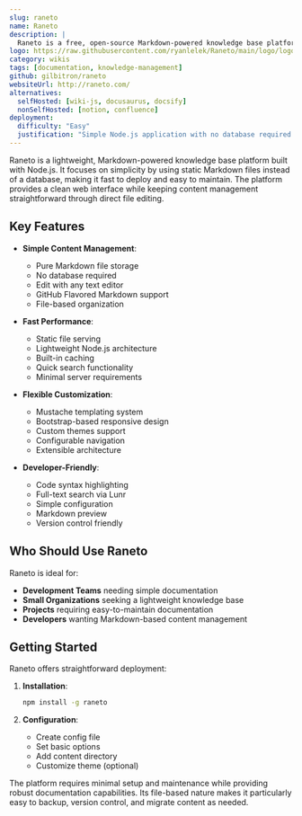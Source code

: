 ```yaml
---
slug: raneto
name: Raneto
description: |
  Raneto is a free, open-source Markdown-powered knowledge base platform built on Node.js. It uses static Markdown files to create documentation without requiring a database.
logo: https://raw.githubusercontent.com/ryanlelek/Raneto/main/logo/logo_readme.png
category: wikis
tags: [documentation, knowledge-management]
github: gilbitron/raneto
websiteUrl: http://raneto.com/
alternatives:
  selfHosted: [wiki-js, docusaurus, docsify]
  nonSelfHosted: [notion, confluence]
deployment:
  difficulty: "Easy"
  justification: "Simple Node.js application with no database required. Installation involves basic npm commands."
---
```


Raneto is a lightweight, Markdown-powered knowledge base platform built with Node.js.
It focuses on simplicity by using static Markdown files instead of a database,
making it fast to deploy and easy to maintain. The platform provides a clean web
interface while keeping content management straightforward through direct file
editing.

## Key Features

- **Simple Content Management**:

  - Pure Markdown file storage
  - No database required
  - Edit with any text editor
  - GitHub Flavored Markdown support
  - File-based organization

- **Fast Performance**:

  - Static file serving
  - Lightweight Node.js architecture
  - Built-in caching
  - Quick search functionality
  - Minimal server requirements

- **Flexible Customization**:

  - Mustache templating system
  - Bootstrap-based responsive design
  - Custom themes support
  - Configurable navigation
  - Extensible architecture

- **Developer-Friendly**:
  - Code syntax highlighting
  - Full-text search via Lunr
  - Simple configuration
  - Markdown preview
  - Version control friendly

## Who Should Use Raneto

Raneto is ideal for:

- **Development Teams** needing simple documentation
- **Small Organizations** seeking a lightweight knowledge base
- **Projects** requiring easy-to-maintain documentation
- **Developers** wanting Markdown-based content management

## Getting Started

Raneto offers straightforward deployment:

1. **Installation**:

   ```bash
   npm install -g raneto
   ```

2. **Configuration**:
   - Create config file
   - Set basic options
   - Add content directory
   - Customize theme (optional)

The platform requires minimal setup and maintenance while providing robust
documentation capabilities. Its file-based nature makes it particularly easy
to backup, version control, and migrate content as needed.
